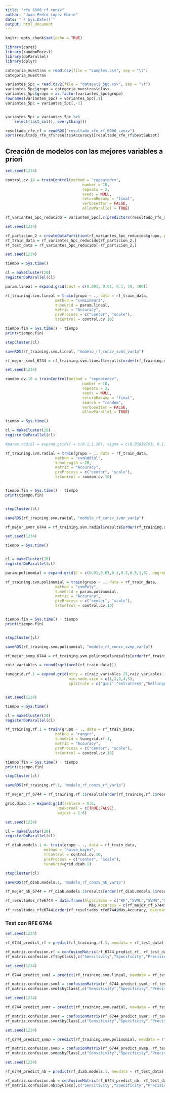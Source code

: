 ```yaml
---
title: "rfe 6000 rf conzv"
author: "Juan Pedro Lopez Marin"
date: "`r Sys.Date()`"
output: html_document
---
```


```r
knitr::opts_chunk$set(echo = TRUE)
```

```r
library(caret)
library(randomForest)
library(doParallel)
library(dplyr)
```

```r
categoria_muestras = read.csv(file = "samples.csv", sep = "\t")
categoria_muestras
```

```r
variantes_5pc = read.csv2(file = "dataset2_5pc.csv", sep = "\t")
variantes_5pc$grupo = categoria_muestras$class
variantes_5pc$grupo = as.factor(variantes_5pc$grupo)
rownames(variantes_5pc) = variantes_5pc[,1]
variantes_5pc = variantes_5pc[,-1]


variantes_5pc = variantes_5pc %>%
    select(last_col(), everything())

```

```r
resultado_rfe_rf = readRDS("resultado_rfe_rf_6000_conzv")
sort(resultado_rfe_rf$results$Accuracy)[resultado_rfe_rf$bestSubset]
```





















## Creación de modelos con las mejores variables a priori

```r
set.seed(1234)

control.cv.10 = trainControl(method = "repeatedcv", 
                                  number = 10, 
                                  repeats = 2,
                                  seeds = NULL, 
                                  returnResamp = "final",
                                  verboseIter = FALSE,
                                  allowParallel = TRUE)
```

```r
rf_variantes_5pc_reducido = variantes_5pc[,c(predictors(resultado_rfe_rf),"grupo")]
```

```r
set.seed(1234)

rf_particion_2 = createDataPartition(rf_variantes_5pc_reducido$grupo, p=0.85, list = FALSE)
rf_train_data = rf_variantes_5pc_reducido[rf_particion_2,]
rf_test_data = rf_variantes_5pc_reducido[-rf_particion_2,]
```

```r
set.seed(1234)

tiempo = Sys.time()

cl = makeCluster(20)
registerDoParallel(cl)

param.lineal = expand.grid(cost = c(0.001, 0.01, 0.1, 10, 100))

rf_training.svm.lineal = train(grupo ~ ., data = rf_train_data,
                      method = "svmLinear2",
                      tuneGrid = param.lineal,
                      metric = "Accuracy",
                      preProcess = c("center", "scale"),
                      trControl = control.cv.10)

tiempo.fin = Sys.time() - tiempo
print(tiempo.fin)

stopCluster(cl)

saveRDS(rf_training.svm.lineal, "modelo_rf_conzv_svml_var1p")
```
```r
rf_mejor_svml_6744 = rf_training.svm.lineal$results[order(rf_training.svm.lineal$results$Accuracy, decreasing = TRUE),][1,]["Accuracy"]
```

```r
set.seed(1234)

random.cv.10 = trainControl(method = "repeatedcv", 
                                  number = 10,
                                  repeats = 2,
                                  seeds = NULL, 
                                  returnResamp = "final",
                                  search = "random",
                                  verboseIter = FALSE,
                                  allowParallel = TRUE)

tiempo = Sys.time()

cl = makeCluster(20)
registerDoParallel(cl)

#param.radial = expand.grid(C = c(0.1,1,10), sigma = c(0.03619703, 0.1, 1))

rf_training.svm.radial = train(grupo ~ ., data = rf_train_data,
                      method = "svmRadial",
                      tuneLength = 20,
                      metric = "Accuracy",
                      preProcess = c("center", "scale"),
                      trControl = random.cv.10)


tiempo.fin = Sys.time() - tiempo
print(tiempo.fin)


stopCluster(cl)

saveRDS(rf_training.svm.radial, "modelo_rf_conzv_svmr_var1p")
```

```r
rf_mejor_svmr_6744 = rf_training.svm.radial$results[order(rf_training.svm.radial$results$Accuracy, decreasing = TRUE),][1,]["Accuracy"]
```

```r
set.seed(1234)

tiempo = Sys.time()


cl = makeCluster(20)
registerDoParallel(cl)

param.polinomial = expand.grid(C = c(0.01,0.05,0.1,0.2,0.5,1,5), degree = c(1,2,3), scale = c(0.01,0.1,1))

rf_training.svm.polinomial = train(grupo ~ ., data = rf_train_data,
                      method = "svmPoly",
                      tuneGrid = param.polinomial,
                      metric = "Accuracy",
                      preProcess = c("center", "scale"),
                      trControl = control.cv.10)


tiempo.fin = Sys.time() - tiempo
print(tiempo.fin)


stopCluster(cl)

saveRDS(rf_training.svm.polinomial, "modelo_rf_conzv_svmp_var1p")
```

```r
rf_mejor_svmp_6744 = rf_training.svm.polinomial$results[order(rf_training.svm.polinomial$results$Accuracy, decreasing = TRUE),][1,]["Accuracy"]
```

```r
raiz_variables = round(sqrt(ncol(rf_train_data)))

tunegrid.rf.1 = expand.grid(mtry = c(raiz_variables-25,raiz_variables-15,raiz_variables-5, raiz_variables,raiz_variables+5, raiz_variables+10, raiz_variables+20, raiz_variables+30),
                            min.node.size = c(1,2,3,4,5),
                            splitrule = c("gini","extratrees","hellinger"))


set.seed(1234)

tiempo = Sys.time()

cl = makeCluster(20)
registerDoParallel(cl)

rf_training.rf.1 = train(grupo ~ ., data = rf_train_data,
                      method = "ranger",
                      tuneGrid = tunegrid.rf.1,
                      metric = "Accuracy",
                      preProcess = c("center", "scale"),
                      trControl = control.cv.10)

tiempo.fin = Sys.time() - tiempo
print(tiempo.fin)

stopCluster(cl)

saveRDS(rf_training.rf.1, "modelo_rf_conzv_rf_var1p")
```

```r
rf_mejor_rf_6744 = rf_training.rf.1$results[order(rf_training.rf.1$results$Accuracy, decreasing = TRUE),][1,]["Accuracy"]
```

```r
grid.diab.1 = expand.grid(laplace = 0:6,
                       usekernel = c(TRUE,FALSE),
                       adjust = 1:6)

set.seed(1234)

cl = makeCluster(20)
registerDoParallel(cl)

rf_diab.models.1 <- train(grupo ~ ., data = rf_train_data, 
                 method = "naive_bayes",
                 trControl = control.cv.10,
                 preProcess = c("center", "scale"),
                 tuneGrid=grid.diab.1)

stopCluster(cl)

saveRDS(rf_diab.models.1, "modelo_rf_conzv_nb_var1p")
```

```r
rf_mejor_nb_6744 = rf_diab.models.1$results[order(rf_diab.models.1$results$Accuracy, decreasing = TRUE),][1,]["Accuracy"]
```

```r
rf_resultados_rfe6744 = data.frame(Algoritmos = c("RF","SVML","SVMR","SVMP","NB"),
                                     Máx.Accuracy = c(rf_mejor_rf_6744$Accuracy, rf_mejor_svml_6744$Accuracy, rf_mejor_svmr_6744$Accuracy, rf_mejor_svmp_6744$Accuracy, rf_mejor_nb_6744$Accuracy))
rf_resultados_rfe6744[order(rf_resultados_rfe6744$Máx.Accuracy, decreasing = TRUE),]
```

### Test con RFE 6744

```r
set.seed(1234)

rf_6744_predict_rf = predict(rf_training.rf.1, newdata = rf_test_data)

rf_matriz.confusion.rf = confusionMatrix(rf_6744_predict_rf, rf_test_data$grupo)
rf_matriz.confusion.rf$byClass[,c("Sensitivity","Specificity","Precision","F1")]
```
```r
set.seed(1234)

rf_6744_predict_svml = predict(rf_training.svm.lineal, newdata = rf_test_data)

rf_matriz.confusion.svml = confusionMatrix(rf_6744_predict_svml, rf_test_data$grupo)
rf_matriz.confusion.svml$byClass[,c("Sensitivity","Specificity","Precision","F1")]
```
```r
set.seed(1234)

rf_6744_predict_svmr = predict(rf_training.svm.radial, newdata = rf_test_data)

rf_matriz.confusion.svmr = confusionMatrix(rf_6744_predict_svmr, rf_test_data$grupo)
rf_matriz.confusion.svmr$byClass[,c("Sensitivity","Specificity","Precision","F1")]
```
```r
set.seed(1234)

rf_6744_predict_svmp = predict(rf_training.svm.polinomial, newdata = rf_test_data)

rf_matriz.confusion.svmp = confusionMatrix(rf_6744_predict_svmp, rf_test_data$grupo)
rf_matriz.confusion.svmp$byClass[,c("Sensitivity","Specificity","Precision","F1")]
```
```r
set.seed(1234)

rf_6744_predict_nb = predict(rf_diab.models.1, newdata = rf_test_data)

rf_matriz.confusion.nb = confusionMatrix(rf_6744_predict_nb, rf_test_data$grupo)
rf_matriz.confusion.nb$byClass[,c("Sensitivity","Specificity","Precision","F1")]
``` 



